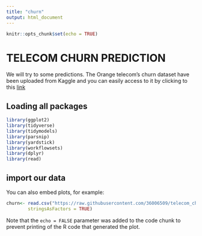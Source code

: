 ```yaml
---
title: "churn"
output: html_document
---
```


```r
knitr::opts_chunk$set(echo = TRUE)
```

# TELECOM CHURN PREDICTION

We will try to some predictions. The Orange telecom's churn dataset have been uploaded from Kaggle and you can easily access to it by clicking to this [link](https://www.kaggle.com/mnassrib/telecom-churn-datasets "link to the dataset")

## Loading all packages

```r
library(ggplot2)
library(tidyverse)
library(tidymodels)
library(parsnip)
library(yardstick)
library(workflowsets)
library(dplyr)
library(read)
```

## import our data

You can also embed plots, for example:

```r
churn<- read.csv("https://raw.githubusercontent.com/36006509/telecom_churn-repo/churn-bigml-80.csv",row.names = 'X',
        stringsAsFactors = TRUE)
```

Note that the `echo = FALSE` parameter was added to the code chunk to prevent printing of the R code that generated the plot.
